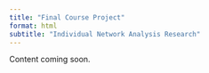 ```yaml
---
title: "Final Course Project"
format: html
subtitle: "Individual Network Analysis Research"
---
```



::: {.callout-note}
Content coming soon.

:::

